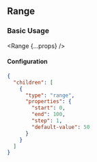 
## Range

### Basic Usage

<Range {...props} />

#### Configuration

```json
{
  "children": [
    {
      "type": "range",
      "properties": {
        "start": 0,
        "end": 100,
        "step": 1,
        "default-value": 50
      }
    }
  ]
}
```
